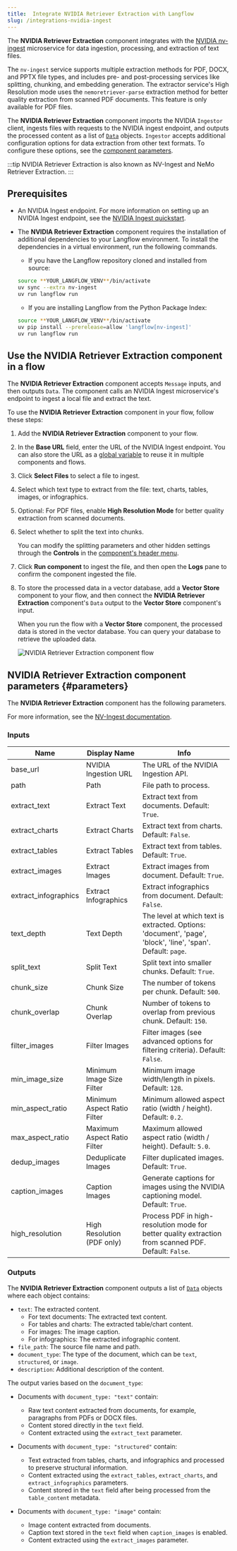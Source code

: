 ```yaml
---
title:  Integrate NVIDIA Retriever Extraction with Langflow
slug: /integrations-nvidia-ingest
---
```


The **NVIDIA Retriever Extraction** component integrates with the [NVIDIA nv-ingest](https://github.com/NVIDIA/nv-ingest) microservice for data ingestion, processing, and extraction of text files.


The `nv-ingest` service supports multiple extraction methods for PDF, DOCX, and PPTX file types, and includes pre-  and post-processing services like splitting, chunking, and embedding generation. The extractor service's High Resolution mode uses the `nemoretriever-parse` extraction method for better quality extraction from scanned PDF documents. This feature is only available for PDF files.

The **NVIDIA Retriever Extraction** component imports the NVIDIA `Ingestor` client, ingests files with requests to the NVIDIA ingest endpoint, and outputs the processed content as a list of [`Data`](/data-types#data) objects. `Ingestor` accepts additional configuration options for data extraction from other text formats. To configure these options, see the [component parameters](#parameters).

:::tip
NVIDIA Retriever Extraction is also known as NV-Ingest and NeMo Retriever Extraction.
:::

## Prerequisites

* An NVIDIA Ingest endpoint. For more information on setting up an NVIDIA Ingest endpoint, see the [NVIDIA Ingest quickstart](https://github.com/NVIDIA/nv-ingest?tab=readme-ov-file#quickstart).

* The **NVIDIA Retriever Extraction** component requires the installation of additional dependencies to your Langflow environment. To install the dependencies in a virtual environment, run the following commands.

  * If you have the Langflow repository cloned and installed from source:
  ```bash
  source **YOUR_LANGFLOW_VENV**/bin/activate
  uv sync --extra nv-ingest
  uv run langflow run
  ```

  * If you are installing Langflow from the Python Package Index:
  ```bash
  source **YOUR_LANGFLOW_VENV**/bin/activate
  uv pip install --prerelease=allow 'langflow[nv-ingest]'
  uv run langflow run
  ```

## Use the NVIDIA Retriever Extraction component in a flow

The **NVIDIA Retriever Extraction** component accepts `Message` inputs, and then outputs `Data`. The component calls an NVIDIA Ingest microservice's endpoint to ingest a local file and extract the text.

To use the **NVIDIA Retriever Extraction** component in your flow, follow these steps:

1. Add the **NVIDIA Retriever Extraction** component to your flow.
2. In the **Base URL** field, enter the URL of the NVIDIA Ingest endpoint.
You can also store the URL as a [global variable](/configuration-global-variables) to reuse it in multiple components and flows.
3. Click **Select Files** to select a file to ingest.
4. Select which text type to extract from the file: text, charts, tables, images, or infographics.
5. Optional: For PDF files, enable **High Resolution Mode** for better quality extraction from scanned documents.
6. Select whether to split the text into chunks.

    You can modify the splitting parameters and other hidden settings through the <Icon name="SlidersHorizontal" aria-hidden="true"/> **Controls** in the [component's header menu](/concepts-components#component-menus).

7. Click **Run component** to ingest the file, and then open the **Logs** pane to confirm the component ingested the file.
8. To store the processed data in a vector database, add a **Vector Store** component to your flow, and then connect the **NVIDIA Retriever Extraction** component's `Data` output to the **Vector Store** component's input.

    When you run the flow with a **Vector Store** component, the processed data is stored in the vector database.
    You can query your database to retrieve the uploaded data.

    ![NVIDIA Retriever Extraction component flow](nvidia-component-ingest-astra.png)

## NVIDIA Retriever Extraction component parameters {#parameters}

The **NVIDIA Retriever Extraction** component has the following parameters.

For more information, see the [NV-Ingest documentation](https://nvidia.github.io/nv-ingest/user-guide/).

### Inputs

| Name | Display Name | Info |
|------|--------------|------|
| base_url | NVIDIA Ingestion URL | The URL of the NVIDIA Ingestion API. |
| path | Path | File path to process. |
| extract_text | Extract Text | Extract text from documents. Default: `True`. |
| extract_charts | Extract Charts | Extract text from charts. Default: `False`. |
| extract_tables | Extract Tables | Extract text from tables. Default: `True`. |
| extract_images | Extract Images | Extract images from document. Default: `True`. |
| extract_infographics | Extract Infographics | Extract infographics from document. Default: `False`. |
| text_depth | Text Depth | The level at which text is extracted. Options: 'document', 'page', 'block', 'line', 'span'. Default: `page`. |
| split_text | Split Text | Split text into smaller chunks. Default: `True`. |
| chunk_size | Chunk Size | The number of tokens per chunk. Default: `500`. |
| chunk_overlap | Chunk Overlap | Number of tokens to overlap from previous chunk. Default: `150`. |
| filter_images | Filter Images | Filter images (see advanced options for filtering criteria). Default: `False`. |
| min_image_size | Minimum Image Size Filter | Minimum image width/length in pixels. Default: `128`. |
| min_aspect_ratio | Minimum Aspect Ratio Filter | Minimum allowed aspect ratio (width / height). Default: `0.2`. |
| max_aspect_ratio | Maximum Aspect Ratio Filter | Maximum allowed aspect ratio (width / height). Default: `5.0`. |
| dedup_images | Deduplicate Images | Filter duplicated images. Default: `True`. |
| caption_images | Caption Images | Generate captions for images using the NVIDIA captioning model. Default: `True`. |
| high_resolution | High Resolution (PDF only) | Process PDF in high-resolution mode for better quality extraction from scanned PDF. Default: `False`. |

### Outputs

The **NVIDIA Retriever Extraction** component outputs a list of [`Data`](/data-types#data) objects where each object contains:
- `text`: The extracted content.
  - For text documents: The extracted text content.
  - For tables and charts: The extracted table/chart content.
  - For images: The image caption.
  - For infographics: The extracted infographic content.
- `file_path`: The source file name and path.
- `document_type`: The type of the document, which can be `text`, `structured`, or `image`.
- `description`: Additional description of the content.

The output varies based on the `document_type`:

- Documents with `document_type: "text"` contain:
  - Raw text content extracted from documents, for example, paragraphs from PDFs or DOCX files.
  - Content stored directly in the `text` field.
  - Content extracted using the `extract_text` parameter.

- Documents with `document_type: "structured"` contain:
  - Text extracted from tables, charts, and infographics and processed to preserve structural information.
  - Content extracted using the `extract_tables`, `extract_charts`, and `extract_infographics` parameters.
  - Content stored in the `text` field after being processed from the `table_content` metadata.

- Documents with `document_type: "image"` contain:
  - Image content extracted from documents.
  - Caption text stored in the `text` field when `caption_images` is enabled.
  - Content extracted using the `extract_images` parameter.